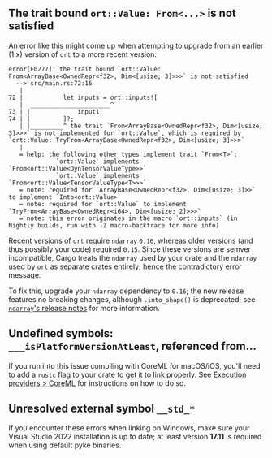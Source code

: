 ## The trait bound `ort::Value: From<...>` is not satisfied
An error like this might come up when attempting to upgrade from an earlier (1.x) version of `ort` to a more recent version:
```
error[E0277]: the trait bound `ort::Value: From<ArrayBase<OwnedRepr<f32>, Dim<[usize; 3]>>>` is not satisfied
  --> src/main.rs:72:16
   |
72 |           let inputs = ort::inputs![
   |  ______________________^
73 | |             input1,
74 | |         ]?;
   | |_________^ the trait `From<ArrayBase<OwnedRepr<f32>, Dim<[usize; 3]>>>` is not implemented for `ort::Value`, which is required by `ort::Value: TryFrom<ArrayBase<OwnedRepr<f32>, Dim<[usize; 3]>>>`
   |
   = help: the following other types implement trait `From<T>`:
             `ort::Value` implements `From<ort::Value<DynTensorValueType>>`
             `ort::Value` implements `From<ort::Value<TensorValueType<T>>>`
   = note: required for `ArrayBase<OwnedRepr<f32>, Dim<[usize; 3]>>` to implement `Into<ort::Value>`
   = note: required for `ort::Value` to implement `TryFrom<ArrayBase<OwnedRepr<i64>, Dim<[usize; 2]>>>`
   = note: this error originates in the macro `ort::inputs` (in Nightly builds, run with -Z macro-backtrace for more info)
```

Recent versions of `ort` require `ndarray` `0.16`, whereas older versions (and thus possibly your code) required `0.15`. Since these versions are semver incompatible, Cargo treats the `ndarray` used by your crate and the `ndarray` used by `ort` as separate crates entirely; hence the contradictory error message.

To fix this, upgrade your `ndarray` dependency to `0.16`; the new release features no breaking changes, although `.into_shape()` is deprecated; see [`ndarray`'s release notes](https://github.com/rust-ndarray/ndarray/releases/tag/0.16.0) for more information.

## Undefined symbols: `___isPlatformVersionAtLeast`, referenced from...
If you run into this issue compiling with CoreML for macOS/iOS, you'll need to add a `rustc` flag to your crate to get it to link properly. See [Execution providers > CoreML](/perf/execution-providers#coreml) for instructions on how to do so.

## Unresolved external symbol `__std_*`
If you encounter these errors when linking on Windows, make sure your Visual Studio 2022 installation is up to date; at least version **17.11** is required when using default pyke binaries.

